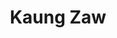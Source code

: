 ---
title: Kaung Zaw
description: 'Kaung Zaw holds the position of Managing Director at WestMaid. With a wealth of experience spanning over six years, he excels in managing various facets of the cleaning business, including man management, customer service, logistics, human resources, scheduling, and digital marketing.'
avatar: /assets/authors/kaung.png
linkin: 'kaung-zaw-276b39199'
---